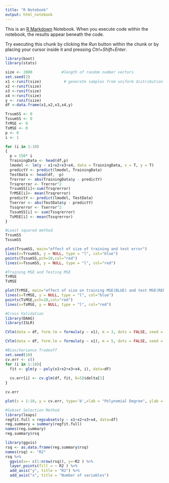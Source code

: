 ```yaml
---
title: "R Notebook"
output: html_notebook
---
```


This is an [R Markdown](http://rmarkdown.rstudio.com) Notebook. When you execute code within the notebook, the results appear beneath the code. 

Try executing this chunk by clicking the *Run* button within the chunk or by placing your cursor inside it and pressing *Ctrl+Shift+Enter*. 
```r
library(boot)
library(stats)
```

```r
size <- 2000             #length of random number vectors
set.seed(2) 
x1 <-runif(size)          # generate samples from uniform distribution (0.0, 1.0)
x2 <-runif(size) 
x3 <-runif(size)
x4 <-runif(size)
y <- runif(size)
df <-data.frame(x1,x2,x3,x4,y)
```

```r
TrsumSS <- 0
TssumSS <- 0
TrMSE <- 0
TsMSE <- 0
p <- 0
i <- 1
```

```r
for (i in 1:10)
{
  p = 150* i
  TrainingData <- head(df,p)
  lmodel <- lm(y ~ x1+x2+x3+x4, data = TrainingData, x = T, y = T)
  predictY <- predict(lmodel, TrainingData)
  TestData <- head(df, -p)
  Trerror <- abs(TrainingData$y - predictY)
  Trsqrerror <- Trerror^2
  TrsumSS[i]<-sum(Trsqrerror)
  TrMSE[i]<- mean(Trsqrerror)
  predictY <- predict(lmodel, TestData)
  Tserror <- abs(TestData$y - predictY)
  Tssqrerror <- Tserror^2
  TssumSS[i] <- sum(Tssqrerror)
  TsMSE[i] <- mean(Tssqrerror)
}
```

```r
#Least squared method
TrsumSS
TssumSS
```

```r
plot(TrsumSS, main="effect of size of training and test error")
lines(x=TrsumSS, y = NULL, type = "l", col="blue")
points(TssumSS,pch=10,col="red")
lines(x=TssumSS, y = NULL, type = "l", col="red")
```

```r
#Training MSE and Testing MSE
TrMSE
TsMSE
```

```r
plot(TrMSE, main="effect of size on training MSE(BLUE) and test MSE(RED)")
lines(x=TrMSE, y = NULL, type = "l", col="blue")
points(TsMSE,pch=10,col="red")
lines(x=TsMSE, y = NULL, type = "l", col="red")
```

```r
#Cross Validation
library(DAAG) 
library(ISLR)
```

```r
CVlm(data = df, form.lm = formula(y ~ x1), m = 3, dots = FALSE, seed = 29, plotit = c("Observed","Residual"), main="Small symbols show cross-validation predicted values", legend.pos="topleft", printit = TRUE)
```

```r
CVlm(data = df, form.lm = formula(y ~ x1), m = 5, dots = FALSE, seed = 29, plotit = c("Observed","Residual"), main="Small symbols show cross-validation predicted values", legend.pos="topleft", printit = TRUE)
```

```r
#Bias/Variance Tradeoff
set.seed(10)
cv.err <- c()
for (i in 1:10){
  fit <- glm(y ~ poly(x1+x2+x3+x4, i), data=df)
  
  cv.err[i] <- cv.glm(df, fit, K=5)$delta[1]
}
```

```r
cv.err
```

```r
plot(x = 1:10, y = cv.err, type='b',xlab = "Polynomial Degree", ylab = "Cross Validation Error", main = "Bias / Variance Tradeoff")
```

```r
#Subset Selection Method
library(leaps)
regfit.full = regsubsets(y ~ x1+x2+x3+x4, data=df)
reg.summary = summary(regfit.full)
names(reg.summary)
reg.summary$rsq
```

```r
library(ggvis)
rsq <- as.data.frame(reg.summary$rsq)
names(rsq) <- "R2"
rsq %>% 
  ggvis(x=~ c(1:nrow(rsq)), y=~R2 ) %>%
  layer_points(fill = ~ R2 ) %>%
  add_axis("y", title = "R2") %>% 
  add_axis("x", title = "Number of variables")
```
